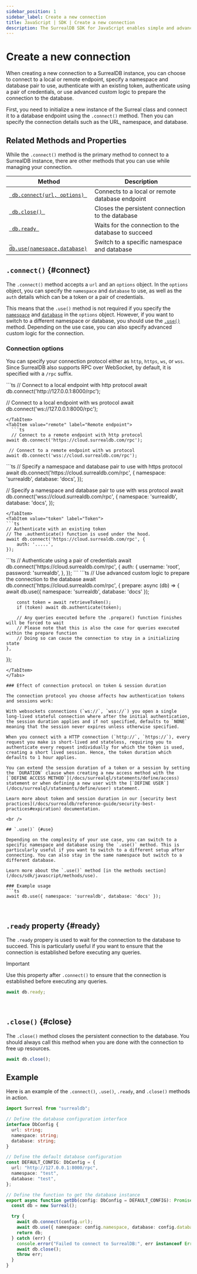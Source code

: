 ```yaml
---
sidebar_position: 1
sidebar_label: Create a new connection
title: JavaScript | SDK | Create a new connection
description: The SurrealDB SDK for JavaScript enables simple and advanced querying of a remote or embedded database.
---
```



# Create a new connection

When creating a new connection to a SurrealDB instance, you can choose to connect to a local or remote endpoint, specify a namespace and database pair to use, authenticate with an existing token, authenticate using a pair of credentials, or use advanced custom logic to prepare the connection to the database.

First, you need to initialize a new instance of the Surreal class and connect it to a database endpoint using the `.connect()` method. Then you can specify the connection details such as the URL, namespace, and database. 


## Related Methods and Properties

While the `.connect()` method is the primary method to connect to a SurrealDB instance, there are other methods that you can use while managing your connection.

<table>
	<thead>
		<tr>
			<th scope="col">Method</th>
			<th scope="col">Description</th>
		</tr>
	</thead>
	<tbody>
		<tr>
			<td scope="row" data-label="Method"><a href="/docs/sdk/javascript/methods/connect"> <code> db.connect(url, options) </code></a></td>
			<td scope="row" data-label="Description">Connects to a local or remote database endpoint</td>
		</tr>
        <tr>
            <td scope="row" data-label="Method"><a href="/docs/sdk/javascript/core/create-a-new-connection#close"> <code> db.close() </code></a></td>
            <td scope="row" data-label="Description">Closes the persistent connection to the database</td>
        </tr>
        <tr>
            <td scope="row" data-label="Method"><a href="/docs/sdk/javascript/core/create-a-new-connection#ready"> <code> db.ready </code></a></td>
			<td scope="row" data-label="Description">Waits for the connection to the database to succeed</td>
		</tr>
		<tr>
			<td scope="row" data-label="Method"><a href="/docs/sdk/javascript/methods/use"> <code> db.use(namespace,database)</code></a></td>
			<td scope="row" data-label="Description">Switch to a specific namespace and database</td>
		</tr>
	</tbody>
</table>

## `.connect()` {#connect}

The `.connect()` method accepts a `url` and an `options` object. In the `options` object, you can specify the `namespace` and `database` to use, as well as the `auth` details which can be a token or a pair of credentials. 

This means that the `.use()` method is not required if you specify the [`namespace`](/docs/surrealdb/introduction/concepts/namespace) and [`database`](/docs/surrealdb/introduction/concepts/database) in the `options` object.  However, if you want to switch to a different namespace or database, you should use the [`.use()`](/docs/sdk/javascript/methods/use) method. Depending on the use case, you can also specify advanced custom logic for the connection.

### Connection options

You can specify your connection protocol either as `http`, `https`, `ws`, or `wss`. Since SurrealDB also supports RPC over WebSocket, by default, it is specified with a `/rpc` suffix. 

<Tabs groupId="connection-options">
<TabItem value="local" label="Local endpoint" default>
  ```ts
  // Connect to a local endpoint with http protocol
await db.connect('http://127.0.0.1:8000/rpc');

 // Connect to a local endpoint with ws protocol
await db.connect('ws://127.0.0.1:8000/rpc');
```
</TabItem>
<TabItem value="remote" label="Remote endpoint">
  ```ts
  // Connect to a remote endpoint with http protocol
await db.connect('https://cloud.surrealdb.com/rpc');

 // Connect to a remote endpoint with ws protocol
await db.connect('wss://cloud.surrealdb.com/rpc');
```
</TabItem>
<TabItem value="ns-db" label="Namespace and database">
```ts
// Specify a namespace and database pair to use with https protocol
await db.connect('https://cloud.surrealdb.com/rpc', {
	namespace: 'surrealdb',
	database: 'docs',
});

// Specify a namespace and database pair to use with wss protocol
await db.connect('wss://cloud.surrealdb.com/rpc', {
	namespace: 'surrealdb',
	database: 'docs',
});
```
</TabItem>
<TabItem value="token" label="Token">
```ts
// Authenticate with an existing token
// The .authenticate() function is used under the hood.
await db.connect('https://cloud.surrealdb.com/rpc', {
	auth: '.....',
});
```
</TabItem>
<TabItem value="credentials" label="Credentials">
```ts
// Authenticate using a pair of credentials
await db.connect('https://cloud.surrealdb.com/rpc', {
	auth: {
		username: 'root',
		password: 'surrealdb',
	},
});
```
</TabItem>
<TabItem value="custom" label="Custom logic">
```ts
// Use advanced custom logic to prepare the connection to the database
await db.connect('https://cloud.surrealdb.com/rpc', {
	prepare: async (db) => {
		await db.use({ namespace: 'surrealdb', database: 'docs' });

		const token = await retrieveToken();
		if (token) await db.authenticate(token);

		// Any queries executed before the .prepare() function finishes will be forced to wait
		// Please note that this is also the case for queries executed within the prepare function
		// Doing so can cause the connection to stay in a initializing state
	},
});
```
</TabItem>
</Tabs>

### Effect of connection protocol on token & session duration

The connection protocol you choose affects how authentication tokens and sessions work:

With websockets connections (`ws://`, `wss://`) you open a single long-lived stateful connection where after the initial authentication, the session duration applies and if not specified, defaults to `NONE` meaning that the session never expires unless otherwise specified. 

When you connect with a HTTP connection (`http://`, `https://`), every request you make is short-lived and stateless, requiring you to authenticate every request individually for which the token is used, creating a short lived session. Hence, the token duration which defaults to 1 hour applies.

You can extend the session duration of a token or a session by setting the `DURATION` clause when creating a new access method with the [`DEFINE ACCESS METHOD`](/docs/surrealql/statements/define/access) statement or when defining a new user with the [`DEFINE USER`](/docs/surrealql/statements/define/user) statement. 

Learn more about token and session duration in our [security best practices](/docs/surrealdb/reference-guide/security-best-practices#expiration) documentation.

<br />

## `.use()` {#use}

Depending on the complexity of your use case, you can switch to a specific namespace and database using the `.use()` method. This is particularly useful if you want to switch to a different setup after connecting. You can also stay in the same namespace but switch to a different database. 

Learn more about the `.use()` method [in the methods section](/docs/sdk/javascript/methods/use).

### Example usage
```ts
await db.use({ namespace: 'surrealdb', database: 'docs' });
```

<br />

## `.ready` property {#ready}

The `.ready` propery is used to wait for the connection to the database to succeed. This is particularly useful if you want to ensure that the connection is established before executing any queries.

> [!IMPORTANT]
> Use this property after `.connect()` to ensure that the connection is established before executing any queries.
```ts
await db.ready;
```

<br />

## `.close()` {#close}

The `.close()` method closes the persistent connection to the database. You should always call this method when you are done with the connection to free up resources.

```ts
await db.close();
```


## Example

Here is an example of the `.connect()`, `.use()`, `.ready`, and `.close()` methods in action.

```ts title="Example"
import Surreal from "surrealdb";

// Define the database configuration interface
interface DbConfig {
  url: string;
  namespace: string;
  database: string;
}

// Define the default database configuration
const DEFAULT_CONFIG: DbConfig = {
  url: "http://127.0.0.1:8000/rpc",
  namespace: "test",
  database: "test",
};

// Define the function to get the database instance
export async function getDb(config: DbConfig = DEFAULT_CONFIG): Promise<Surreal> {
  const db = new Surreal();

  try {
    await db.connect(config.url);
    await db.use({ namespace: config.namespace, database: config.database });
    return db;
  } catch (err) {
    console.error("Failed to connect to SurrealDB:", err instanceof Error ? err.message : String(err));
    await db.close();
    throw err;
  }
}
```
